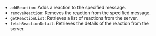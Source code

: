<PlatformWrapper platform="react-native">

- `addReaction`: Adds a reaction to the specified message.
- `removeReaction`: Removes the reaction from the specified message.
- `getReactionList`: Retrieves a list of reactions from the server.
- `fetchReactionDetail`: Retrieves the details of the reaction from the server.

</PlatformWrapper>